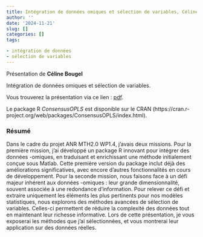 ```yaml
---
title: Intégration de données omiques et sélection de variables, Céline Bougel
author: ''
date: '2024-11-21'
slug: []
categories: []
tags: 

- intégration de données
- sélection de variables
---
```


Présentation de **Céline Bougel**

Intégration de données omiques et sélection de variables.

Vous trouverez la présentation via ce lien : [pdf](/diapos/Biopuces_2024_11_21.pdf).

Le package R *ConsensusOPLS* est disponible sur le CRAN (https://cran.r-project.org/web/packages/ConsensusOPLS/index.html).

### Résumé  

Dans le cadre du projet ANR MTH2.0 WP1.4, j'avais deux missions. Pour la première mission, j'ai développé un package R innovant pour intégrer des données -omiques, en traduisant et enrichissant une méthode initialement conçue sous Matlab. Cette première version du package inclut déjà des améliorations significatives, avec encore d'autres fonctionnalités en cours de développement.
Pour la seconde mission, nous faisons face à un défi majeur inhérent aux données -omiques : leur grande dimensionnalité, souvent associée à une redondance d'information. Pour relever ce défi et extraire uniquement les éléments les plus pertinents pour nos modèles statistiques, nous explorons des méthodes avancées de sélection de variables. Celles-ci permettent de réduire la complexité des données tout en maintenant leur richesse informative.
Lors de cette présentation, je vous exposerai les méthodes que j'ai sélectionnées, et vous montrerai leur application sur des données réelles.
